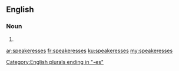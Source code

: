 ==English==

===Noun===
{{head|en|plural}}

# {{plural of|speakeress|lang=en|nocat=1}}

[[Category:English plurals ending in "-es"]]

[[ar:speakeresses]]
[[fr:speakeresses]]
[[ku:speakeresses]]
[[my:speakeresses]]
